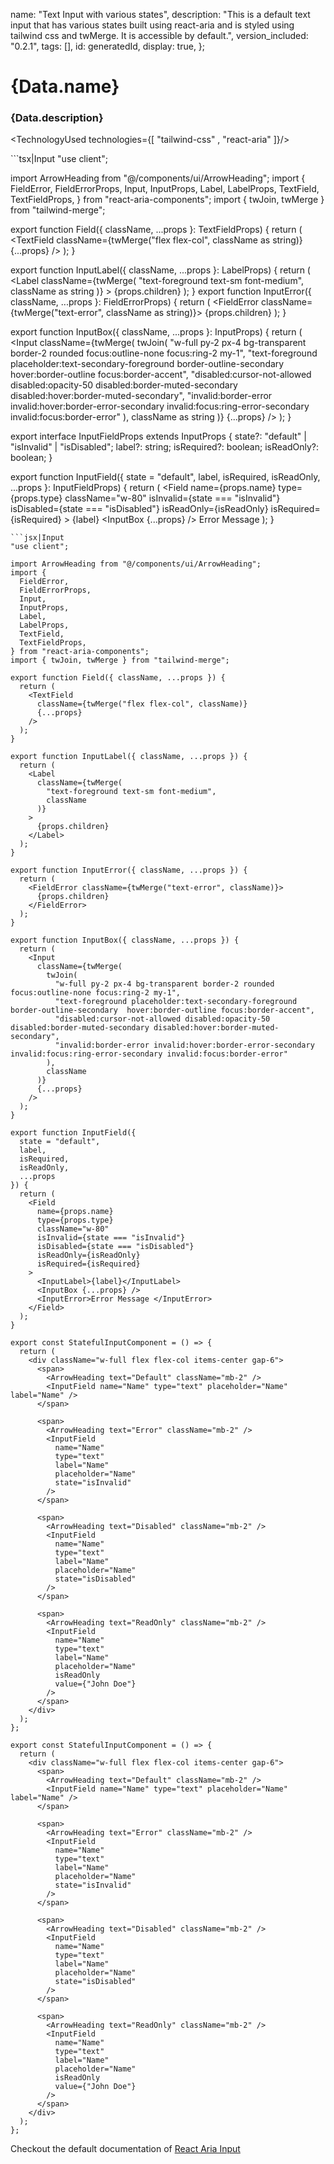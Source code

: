 




  name: "Text Input with various states",
  description:
    "This is a default text input that has various states built using react-aria and is styled using tailwind css and twMerge. It is accessible by default.",
  version_included: "0.2.1",
  tags: [],
  id: generatedId,
  display: true,
};

# {Data.name}
### {Data.description}

<HeaderDefault id={Data.id}/> 

<Preview id={Data.id}> 
<Display>
    <StatefulInputComponent/> 
</Display>
</Preview>

<Implementation id={Data.id}>


<TechnologyUsed technologies={[ "tailwind-css" , "react-aria" ]}/>

<CodeBlock> 
```tsx|Input
"use client";

import ArrowHeading from "@/components/ui/ArrowHeading";
import {
  FieldError,
  FieldErrorProps,
  Input,
  InputProps,
  Label,
  LabelProps,
  TextField,
  TextFieldProps,
} from "react-aria-components";
import { twJoin, twMerge } from "tailwind-merge";

export function Field({ className, ...props }: TextFieldProps) {
  return (
    <TextField
      className={twMerge("flex flex-col", className as string)}
      {...props}
    />
  );
}

export function InputLabel({ className, ...props }: LabelProps) {
  return (
    <Label
      className={twMerge(
        "text-foreground text-sm font-medium",
        className as string
      )}
    >
      {props.children}
    </Label>
  );
}
export function InputError({ className, ...props }: FieldErrorProps) {
  return (
    <FieldError className={twMerge("text-error", className as string)}>
      {props.children}
    </FieldError>
  );
}

export function InputBox({ className, ...props }: InputProps) {
  return (
    <Input
      className={twMerge(
        twJoin(
          "w-full py-2 px-4 bg-transparent border-2 rounded focus:outline-none focus:ring-2 my-1",
          "text-foreground placeholder:text-secondary-foreground border-outline-secondary  hover:border-outline focus:border-accent",
          "disabled:cursor-not-allowed disabled:opacity-50 disabled:border-muted-secondary disabled:hover:border-muted-secondary",
          "invalid:border-error invalid:hover:border-error-secondary invalid:focus:ring-error-secondary invalid:focus:border-error"
        ),
        className as string
      )}
      {...props}
    />
  );
}

export interface InputFieldProps extends InputProps {
  state?: "default" | "isInvalid" | "isDisabled";
  label?: string;
  isRequired?: boolean;
  isReadOnly?: boolean;
}

export function InputField({
  state = "default",
  label,
  isRequired,
  isReadOnly,
  ...props
}: InputFieldProps) {
  return (
    <Field
      name={props.name}
      type={props.type}
      className="w-80"
      isInvalid={state === "isInvalid"}
      isDisabled={state === "isDisabled"}
      isReadOnly={isReadOnly}
      isRequired={isRequired}
    >
      <InputLabel>{label}</InputLabel>
      <InputBox {...props} />
      <InputError>Error Message </InputError>
    </Field>
  );
}
```
```jsx|Input
"use client";

import ArrowHeading from "@/components/ui/ArrowHeading";
import {
  FieldError,
  FieldErrorProps,
  Input,
  InputProps,
  Label,
  LabelProps,
  TextField,
  TextFieldProps,
} from "react-aria-components";
import { twJoin, twMerge } from "tailwind-merge";

export function Field({ className, ...props }) {
  return (
    <TextField
      className={twMerge("flex flex-col", className)}
      {...props}
    />
  );
}

export function InputLabel({ className, ...props }) {
  return (
    <Label
      className={twMerge(
        "text-foreground text-sm font-medium",
        className
      )}
    >
      {props.children}
    </Label>
  );
}

export function InputError({ className, ...props }) {
  return (
    <FieldError className={twMerge("text-error", className)}>
      {props.children}
    </FieldError>
  );
}

export function InputBox({ className, ...props }) {
  return (
    <Input
      className={twMerge(
        twJoin(
          "w-full py-2 px-4 bg-transparent border-2 rounded focus:outline-none focus:ring-2 my-1",
          "text-foreground placeholder:text-secondary-foreground border-outline-secondary  hover:border-outline focus:border-accent",
          "disabled:cursor-not-allowed disabled:opacity-50 disabled:border-muted-secondary disabled:hover:border-muted-secondary",
          "invalid:border-error invalid:hover:border-error-secondary invalid:focus:ring-error-secondary invalid:focus:border-error"
        ),
        className
      )}
      {...props}
    />
  );
}

export function InputField({
  state = "default",
  label,
  isRequired,
  isReadOnly,
  ...props
}) {
  return (
    <Field
      name={props.name}
      type={props.type}
      className="w-80"
      isInvalid={state === "isInvalid"}
      isDisabled={state === "isDisabled"}
      isReadOnly={isReadOnly}
      isRequired={isRequired}
    >
      <InputLabel>{label}</InputLabel>
      <InputBox {...props} />
      <InputError>Error Message </InputError>
    </Field>
  );
}
```

```tsx|Implementation
export const StatefulInputComponent = () => {
  return (
    <div className="w-full flex flex-col items-center gap-6">
      <span>
        <ArrowHeading text="Default" className="mb-2" />
        <InputField name="Name" type="text" placeholder="Name" label="Name" />
      </span>

      <span>
        <ArrowHeading text="Error" className="mb-2" />
        <InputField
          name="Name"
          type="text"
          label="Name"
          placeholder="Name"
          state="isInvalid"
        />
      </span>

      <span>
        <ArrowHeading text="Disabled" className="mb-2" />
        <InputField
          name="Name"
          type="text"
          label="Name"
          placeholder="Name"
          state="isDisabled"
        />
      </span>

      <span>
        <ArrowHeading text="ReadOnly" className="mb-2" />
        <InputField
          name="Name"
          type="text"
          label="Name"
          placeholder="Name"
          isReadOnly
          value={"John Doe"}
        />
      </span>
    </div>
  );
};

```
```jsx|Implementation
export const StatefulInputComponent = () => {
  return (
    <div className="w-full flex flex-col items-center gap-6">
      <span>
        <ArrowHeading text="Default" className="mb-2" />
        <InputField name="Name" type="text" placeholder="Name" label="Name" />
      </span>

      <span>
        <ArrowHeading text="Error" className="mb-2" />
        <InputField
          name="Name"
          type="text"
          label="Name"
          placeholder="Name"
          state="isInvalid"
        />
      </span>

      <span>
        <ArrowHeading text="Disabled" className="mb-2" />
        <InputField
          name="Name"
          type="text"
          label="Name"
          placeholder="Name"
          state="isDisabled"
        />
      </span>

      <span>
        <ArrowHeading text="ReadOnly" className="mb-2" />
        <InputField
          name="Name"
          type="text"
          label="Name"
          placeholder="Name"
          isReadOnly
          value={"John Doe"}
        />
      </span>
    </div>
  );
};
```
</CodeBlock>


Checkout the default documentation of [React Aria Input](https://react-spectrum.adobe.com/react-aria/TextField.html)

</Implementation>
